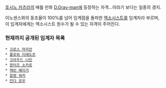 [[호시노 카츠라]]의 배틀 만화 [[D.Gray-man]]에 등장하는 자격…이라기 보다는 일종의 경지.

이노센스와의 동조율이 100%를 넘어 임계점을 돌파한 [[엑소시스트]]를 임계자라 부르며, 이 임계자에게는 엑소시스트 원수가 될 수 있는 자격이 주어진다.


=== 현재까지 공개된 임계자 목록 ===
 * [[크로스 마리안]]
 * [[플로와 티에도르]]
 * [[크라우드 나인]]
 * [[윈터즈 소카로]]
 * [[케빈 예이거]]
 * [[알렌 워커]]
 * [[칸다 유우]]


